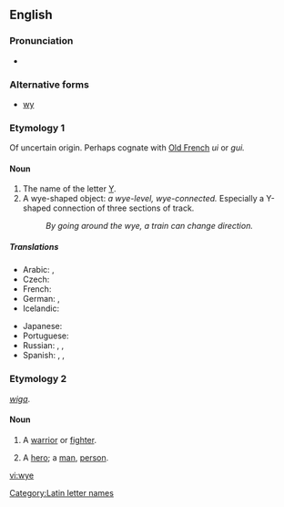 ==English==

===Pronunciation===
* {{IPA|/waɪ/}}

===Alternative forms===
* [[wy]]

===Etymology 1===
Of uncertain origin. Perhaps cognate with [[Old French]] ''ui'' or ''gui.''

====Noun====
{{en-noun}}

# The name of the letter [[Y]].
# A wye-shaped object: ''a wye-level, wye-connected.'' Especially a Y-shaped connection of three sections of track.
#: ''By going around the wye, a train can change direction.''

=====Translations=====
{{trans-top|name of the letter Y, y}}
* Arabic: {{t|ar|إي غريكا|f|tr='ii ghriika|sc=Arab}},  {{t|ar|واي|m|tr=way|sc=Arab}}
* Czech: {{t-|cs|ypsilon|n}}
* French: {{t|fr|i grec|m}}
* German: {{t|de|Ypsilon|n}},  {{qualifier|Switzerland}} {{t|de|Y grec|n}}
* Icelandic: {{t|is|ypsilon|n}}
{{trans-mid}}
* Japanese: {{t|ja|ワイ|tr=wai|sc=Jpan}}
* Portuguese: {{t-|pt|ípsilon|m}}
* Russian: {{t|ru|уай|n|tr=uáj, waj|sc=Cyrl}} {{qualifier|English}}, {{t+|ru|игрек|m|tr=ígrek|sc=Cyrl}},  {{t|ru|ипсилон|m|tr=ipsilón|sc=Cyrl}}
* Spanish: {{t|es|i griego|m}},  {{t|es|i griega|f}},  {{t|es|ye|m}}
{{trans-bottom}}

===Etymology 2===
{{etyl|ang}} ''[[wiga]]''.

====Noun====
{{en-noun}}

# {{context|poetic|obsolete}} A [[warrior]] or [[fighter]].
# {{context|poetic|obsolete}} A [[hero]]; a [[man]], [[person]].

[[Category:Latin letter names]]

[[vi:wye]]